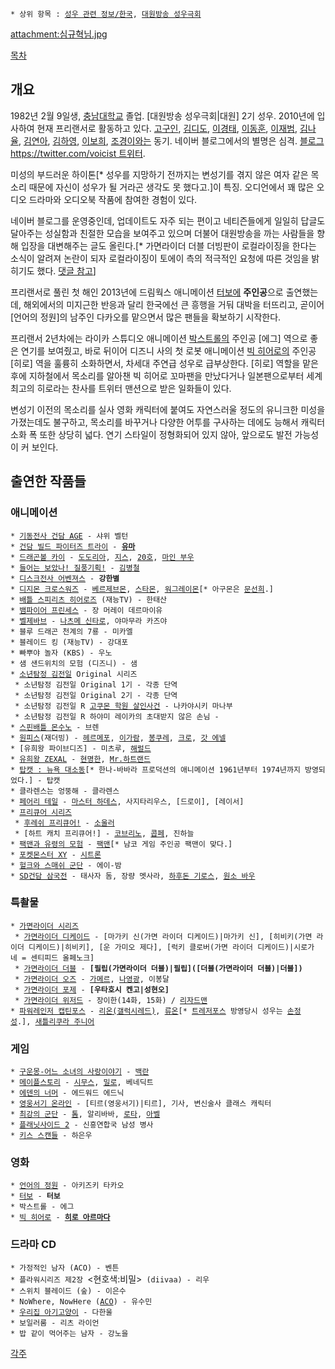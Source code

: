  * 상위 항목 : [[성우 관련 정보/한국]], [[대원방송 성우극회]]

attachment:심규혁님.jpg

[[목차]]
== 개요 ==
1982년 2월 9일생, [[충남대학교]] 졸업. [대원방송 성우극회|대원] 2기 성우. 2010년에 입사하여 현재 프리랜서로 활동하고 있다. [[고구인]], [[김디도]], [[이경태]], [[이동훈(성우)|이동훈]], [[이재범]], [[김나율]], [[김연아(성우)|김연아]], [[김하영]], [[이보희(성우)|이보희]], [[조경이]]와는 동기. 네이버 블로그에서의 별명은 심격. [http://sonorant.net/ 블로그] [[https://twitter.com/voicist 트위터]].

미성의 부드러운 하이톤[* 성우를 지망하기 전까지는 변성기를 겪지 않은 여자 같은 목소리 때문에 자신이 성우가 될 거라곤 생각도 못 했다고.]이 특징. 오디언에서 꽤 많은 오디오 드라마와 오디오북 작품에 참여한 경험이 있다.

네이버 블로그를 운영중인데, 업데이트도 자주 되는 편이고 네티즌들에게 일일히 답글도 달아주는 성실함과 친절한 모습을 보여주고 있으며 더불어 대원방송을 까는 사람들을 향해 입장을 대변해주는 글도 올린다.[* 가면라이더 더블 더빙판이 로컬라이징을 한다는 소식이 알려져 논란이 되자 로컬라이징이 토에이 측의 적극적인 요청에 따른 것임을 밝히기도 했다. [http://blog.naver.com/goam2/110127362724 댓글 참고]]

프리랜서로 풀린 첫 해인 2013년에 드림웍스 애니메이션 [[터보#s-4|터보]]에 '''주인공'''으로 출연했는데, 해외에서의 미지근한 반응과 달리 한국에선 큰 흥행을 거둬 대박을 터뜨리고, 곧이어 [언어의 정원]의 남주인 다카오를 맡으면서 많은 팬들을 확보하기 시작한다.

프리랜서 2년차에는 라이카 스튜디오 애니메이션 [[박스트롤]]의 주인공 [에그] 역으로 좋은 연기를 보여줬고, 바로 뒤이어 디즈니 사의 첫 로봇 애니메이션 [[빅 히어로]]의 주인공 [히로] 역을 훌륭히 소화하면서, 차세대 주연급 성우로 급부상한다. [히로] 역할을 맡은 후에 지하철에서 목소리를 알아챈 빅 히어로 꼬마팬을 만났다거나 일본팬으로부터 세계 최고의 히로라는 찬사를 트위터 맨션으로 받은 일화들이 있다.

변성기 이전의 목소리를 실사 영화 캐릭터에 붙여도 자연스러울 정도의 유니크한 미성을 가졌는데도 불구하고, 목소리를 바꾸거나 다양한 어투를 구사하는 데에도 능해서 캐릭터 소화 폭 또한 상당히 넓다. 연기 스타일이 정형화되어 있지 않아, 앞으로도 발전 가능성이 커 보인다.




== 출연한 작품들 ==
=== 애니메이션 ===
 * [[기동전사 건담 AGE]] - 샤위 벨턴
 * [[건담 빌드 파이터즈 트라이]] - '''[[코우사카 유우마|유마]]'''
 * [[드래곤볼 카이]] - [[도도리아]], [[지스]], [[20호]], [[마인 부우]]
 * [[들어는 보았나! 질풍기획!]] - [[김병철]]
 * [[디스크 워즈: 어벤저스|디스크전사 어벤져스]] - '''강한별'''
 * [[디지몬 크로스워즈]] - [[베르제브몬]], [[스타몬]], [[워그레이몬]][* 아구몬은 [[문선희]].]
 * [[배틀 스피리츠 히어로즈]] (재능TV) - 한태산
 * [[뱀파이어 프린세스]] - 장 머레이 데르마이유
 * [[벨제바브]] - [[나츠메 신타로]], 야마무라 카즈야
 * 블루 드래곤 천계의 7룡 - 미카엘
 * 블레이드 킹 (재능TV) - 강대포
 * 빠뿌야 놀자 (KBS) - 우노
 * 샘 샌드위치의 모험 (디즈니) - 샘
 * [[소년탐정 김전일]] Original 시리즈
  * 소년탐정 김전일 Original 1기 - 각종 단역
  * 소년탐정 김전일 Original 2기 - 각종 단역
  * 소년탐정 김전일 R [[고쿠몬 학원 살인사건]] - 나카야시키 마나부
  * 소년탐정 김전일 R 하야미 레이카의 초대받지 않은 손님 - 
 * [[짐승 배틀 몬스노|스핀배틀 몬수노]] - 브렌
 * [[원피스(만화)|원피스]](재더빙) - [[헤르메포]], [[이가람]], [[봉쿠레]], [[크로]], [[갓 에넬]]
 * [유희왕 파이브디즈] - 미츠루, [[팀 라그나로크|해럴드]]
 * [[유희왕 ZEXAL]] - [[토도로키 타카시|현명한]], [[Mr.하트랜드]]
 * [[탑캣 : 뉴욕 대소동]][* 한나-바바라 프로덕션의 애니메이션 1961년부터 1974년까지 방영되었다.] - 탑캣
 * 클라렌스는 엉뚱해 - 클라렌스
 * [[페어리 테일]] - [[마스터 하데스]], 사지타리우스, [드로이], [레이서] 
 * [[프리큐어 시리즈]]
  * [[프레쉬 프리큐어!|후레쉬 프리큐어!]] - [[사우러|소울러]]
  * [하트 캐치 프리큐어!] - [[코브라자|코브리노]], [[콥페]], 진하늘
 * [[팩맨|팩맨과 유령의 모험]] - [[팩맨]][* 남코 게임 주인공 팩맨이 맞다.]
 * [[포켓몬스터 XY(애니메이션)|포켓몬스터 XY]] - [[시트론(포켓몬스터)/애니메이션|시트론]] 
 * [[헐크|헐크와 스매쉬 군단]] - 에이-밤
 * [[SD건담 삼국전]] - 태사자 돔, 장량 멧사라, [[하후돈 기로스]], [[원소 바우]]

=== 특촬물 ===
 * [[가면라이더 시리즈]]
  * [[가면라이더 디케이드]] - [마가키 신(가면 라이더 디케이드)|마가키 신], [히비키(가면 라이더 디케이드)|히비키], [운 가미오 제다], [럭키 클로버(가면 라이더 디케이드)|시로가네 = 센티피드 올페노크]
  * [[가면라이더 더블]] - '''[필립(가면라이더 더블)|필립]([더블(가면라이더 더블)|더블])'''
  * [[가면라이더 오즈]] - [[가멜|가메르]], [[다테 아키라|나영광]], 이봉달
  * [[가면라이더 포제]] - '''[우타호시 켄고|성현오]'''
  * [[가면라이더 위저드]] - 장이한(14화, 15화) / [[리자드맨(가면라이더 위자드)|리자드맨]]
 * [[해적전대 고카이저|파워레인저 캡틴포스]] - [[료우마(성수전대 긴가맨)|리온(갤럭시레드)]], [[창조왕 류온|류온]][* [[굉굉전대 보우켄저|트레저포스]] 방영당시 성우는 [[손정성]].], [[6의 창 사다라쿠라|새틀리쿠라 주니어]]

=== 게임 ===
 * [[구운몽-어느 소녀의 사랑이야기]] - [[백란]]
 * [[메이플스토리]] - [[그림자 기사단#s-2.4|시무스]], [[그림자 기사단#s-2.6|밀로]], 베네딕트
 * [[에덴의 너머]] - 에드워드 에드닉
 * [[영웅서기 온라인]] - [티르(영웅서기)|티르], 기사, 변신술사 클래스 캐릭터 
 * [[최강의 군단]] - [[톰(최강의 군단)|톰]], 알리바바, [[로타(최강의 군단)|로타]], [[아벨(최강의 군단)|아벨]]
 * [[플래닛사이드 2]] - 신흥연합국 남성 병사
 * [[키스 스캔들]] - 하은우
=== 영화 ===
 * [[언어의 정원]] - 아키즈키 타카오
 * [[터보(애니메이션)|터보]] - '''터보'''
 * 박스트롤 - 에그
 * [[빅 히어로]] - '''[[히로 아르마다]]'''

=== 드라마 CD ===
 * 가정적인 남자 (ACO) - 벤튼
 * 플라워시리즈 제2장 <현호색:비밀> (diivaa) - 리우
 * 스위치 블레이드 (숲) - 이은수
 * NoWhere, NowHere ([[ACO]]) - 유수민
 * [[우리집 아기고양이]] - 다한울
 * 보일러룸 - 리츠 라이언
 * 밥 같이 먹어주는 남자 - 강노을

[[각주]]
